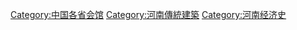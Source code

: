 [[Category:中国各省会馆|Category:中国各省会馆]]
[[Category:河南傳統建築|Category:河南傳統建築]]
[[Category:河南经济史|Category:河南经济史]]